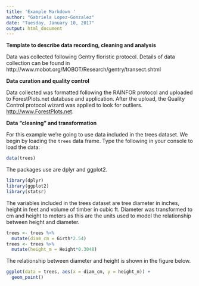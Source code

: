 ```yaml
---
title: 'Example Markdown '
author: "Gabriela Lopez-Gonzalez"
date: "Tuesday, January 10, 2017"
output: html_document
---
```

**Template to describe data recording, cleaning and analysis** 

Data was collected following Gentry floristic protocol. Details of data collection can be found in http://www.mobot.org/MOBOT/Research/gentry/transect.shtml

**Data curation and quality control**

Data collected was formatted following the RAINFOR protocol and uploaded to ForestPlots.net database and application. After the upload, the Quality Control protocol wizard was applied to look for outliers. <http://www.ForestPlots.net>.

**Data "cleaning" and transformation**

For this example we're going to use data included in the trees dataset. We begin by loading the `trees` data frame. Type the following in your console
to load the data:

```r
data(trees)
```

The packages use are dplyr and ggplot2.

```r
library(dplyr)
library(ggplot2)
library(statsr)
```
The variables included in the trees dataset are tree diameter in inches, height in feet and volume of timber in cubic ft.
Diameter was transformed to cm and height to meters as this are the units used to model the relationship between height and diameter.


```r
trees <- trees %>%
  mutate(diam_cm = Girth*2.54)
trees <- trees %>%
  mutate(height_m = Height*0.3048)
```
The relationship between diameter and height is shown in the figure below.


```r


ggplot(data = trees, aes(x = diam_cm, y = height_m)) +
  geom_point()


```
